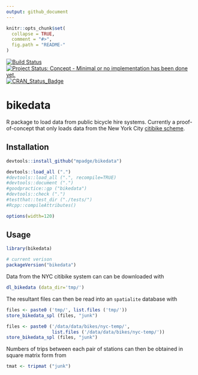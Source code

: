 ```yaml
---
output: github_document
---
```


<!-- README.md is generated from README.Rmd. Please edit that file -->

```r
knitr::opts_chunk$set(
  collapse = TRUE,
  comment = "#>",
  fig.path = "README-"
)
```

[![Build Status](https://travis-ci.org/mpadge/bikedata.svg)](https://travis-ci.org/mpadge/bikedata) 
[![Project Status: Concept - Minimal or no implementation has been done yet.](http://www.repostatus.org/badges/0.1.0/concept.svg)](http://www.repostatus.org/#concept)
[![CRAN_Status_Badge](http://www.r-pkg.org/badges/version/bikedata)](http://cran.r-project.org/web/packages/bikedata) 

# bikedata

R package to load data from public bicycle hire systems. Currently a
proof-of-concept that only loads data from the New York City [citibike
scheme](https://www.citibikenyc.com/).


## Installation

```r
devtools::install_github("mpadge/bikedata")
```
```r
devtools::load_all (".")
#devtools::load_all (".", recompile=TRUE)
#devtools::document (".")
#goodpractice::gp ("bikedata")
#devtools::check (".")
#testthat::test_dir ("./tests/")
#Rcpp::compileAttributes()
```

```r
options(width=120)
```

## Usage

```r
library(bikedata)

# current verison
packageVersion("bikedata")
```

Data from the NYC citibike system can can be downloaded with
```r
dl_bikedata (data_dir='tmp/')
```
The resultant files can then be read into an `spatialite` database with
```r
files <- paste0 ('tmp/', list.files ('tmp/'))
store_bikedata_spl (files, "junk")
```
```r
files <- paste0 ('/data/data/bikes/nyc-temp/', 
                 list.files ('/data/data/bikes/nyc-temp/'))
store_bikedata_spl (files, "junk")
```

Numbers of trips between each pair of stations can then be obtained in square
matrix form from
```r
tmat <- tripmat ("junk")
```
